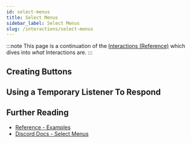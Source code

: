 ```yaml
---
id: select-menus
title: Select Menus
sidebar_label: Select Menus
slug: /interactions/select-menus
---
```


:::note
This page is a continuation of the [Interactions (Reference)](/interactions) which dives into *what* Interactions are.
:::

## Creating Buttons

## Using a Temporary Listener To Respond

## Further Reading
* [Reference - Examples](/examples)
* [Discord Docs - Select Menus](https://discord.com/developers/docs/interactions/message-components#select-menus)
